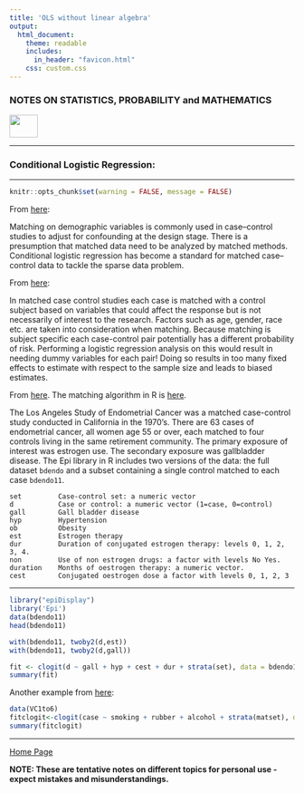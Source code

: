 ```yaml
---
title: 'OLS without linear algebra'
output: 
  html_document:
    theme: readable
    includes:
      in_header: "favicon.html" 
    css: custom.css
---
```


### **NOTES ON STATISTICS, PROBABILITY and MATHEMATICS**

<a href="http://rinterested.github.io/statistics/index.html">
<img HEIGHT="40" WIDTH="50" src="logo.PNG"></a>

---

### Conditional Logistic Regression:

---

```r
knitr::opts_chunk$set(warning = FALSE, message = FALSE) 
```


From [here](https://www.ncbi.nlm.nih.gov/pmc/articles/PMC5840200/):

Matching on demographic variables is commonly used in case–control studies to adjust for confounding at the design stage. There is a presumption that matched data need to be analyzed by matched methods. Conditional logistic regression has become a standard for matched case–control data to tackle the sparse data problem. 

From [here](https://www.usu.edu/math/jrstevens/biostat/projects2013/rep_CondlLogReg.pdf):

In matched case control studies each case is matched with a control subject based on variables that could affect the response but is not necessarily of interest to the research. Factors such as age, gender, race etc. are taken into consideration when matching. Because matching is subject specific each case-control pair potentially has a different probability of
risk. Performing a logistic regression analysis on this would result in needing dummy variables for each pair! Doing so results in too many fixed effects to estimate with respect to the sample size and leads to biased estimates. 

From [here](https://www2.karlin.mff.cuni.cz/~otava/ClinExpSolution/assignment3_solution.html). The matching algorithm in R is [here](https://sejdemyr.github.io/r-tutorials/statistics/tutorial8.html).

The Los Angeles Study of Endometrial Cancer was a matched case-control study conducted in California in the 1970’s. There are 63 cases of endometrial cancer, all women age 55 or over, each matched to four controls living in the same retirement community. The primary exposure of interest was estrogen use. The secondary exposure was gallbladder disease. The Epi library in R includes two versions of the data: the full dataset `bdendo` and a subset containing a single control matched to each case `bdendo11`.

```
set         Case-control set: a numeric vector
d           Case or control: a numeric vector (1=case, 0=control)
gall        Gall bladder disease
hyp         Hypertension
ob          Obesity
est         Estrogen therapy
dur         Duration of conjugated estrogen therapy: levels 0, 1, 2, 3, 4.
non         Use of non estrogen drugs: a factor with levels No Yes.
duration    Months of oestrogen therapy: a numeric vector.
cest        Conjugated oestrogen dose a factor with levels 0, 1, 2, 3
```

---

```r
library("epiDisplay")
library('Epi')
data(bdendo11)
head(bdendo11)

with(bdendo11, twoby2(d,est))
with(bdendo11, twoby2(d,gall))

fit <- clogit(d ~ gall + hyp + cest + dur + strata(set), data = bdendo11)
summary(fit)
```


Another example from [here](https://people.stat.sc.edu/hoyen/STAT705/Notes/Lecture12.pdf):

```r
data(VC1to6)
fitclogit<-clogit(case ~ smoking + rubber + alcohol + strata(matset), data=VC1to6)
summary(fitclogit)
```



---
<a href="http://rinterested.github.io/statistics/index.html">Home Page</a>

**NOTE: These are tentative notes on different topics for personal use - expect mistakes and misunderstandings.**
